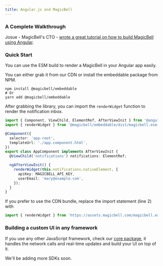 ```yaml
---
title: Angular.js and MagicBell
---
```


### A Complete Walkthrough

Josue - MagicBell's CTO - [wrote a great tutorial on how to build MagicBell using Angular](https://magicbell.com/blog/building-a-notification-system-in-angular).

### Quick Start

You can use the ESM build to render a MagicBell in your Angular app easily.

You can either grab it from our CDN or install the embeddable package from NPM.

```shell hideHeader
npm install @magicbell/embeddable
# Or
yarn add @magicbell/embeddable
```

After grabbing the library, you can import the `renderWidget` function to render the notification inbox.

```typescript title=Angular
import { Component, ViewChild, ElementRef, AfterViewInit } from '@angular/core';
import { renderWidget } from '@magicbell/embeddable/dist/magicbell.esm.js';

@Component({
  selector: 'app-root',
  templateUrl: './app.component.html',
})
export class AppComponent implements AfterViewInit {
  @ViewChild('notifications') notifications: ElementRef;

  ngAfterViewInit() {
    renderWidget(this.notifications.nativeElement, {
      apiKey: MAGICBELL_API_KEY,
      userEmail: 'mary@example.com',
    });
  }
}
```

If you prefer to use the CDN bundle, replace the import statement (line 2) with

```javascript hideHeader
import { renderWidget } from 'https://assets.magicbell.com/magicbell.esm.js';
```

### Building a custom UI in any framework

If you use any other JavaScript framework, check our [core package](https://www.npmjs.com/package/@magicbell/core), it handles the network calls and real-time updates and build your UI on top of it.

We'll be adding more SDKs soon.

